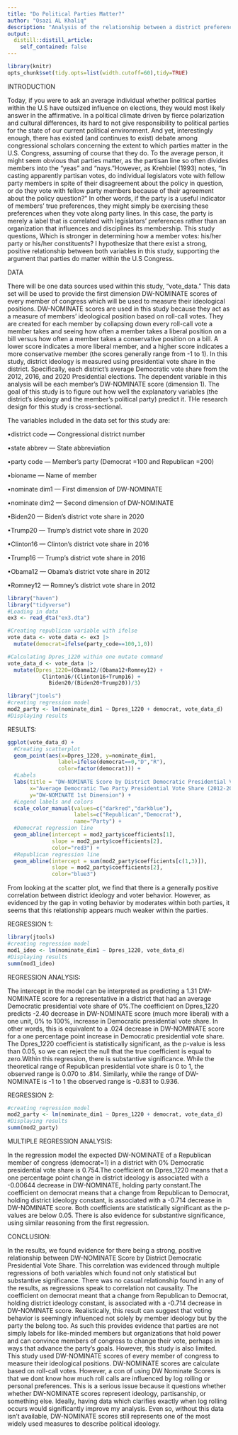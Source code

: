 ```yaml
---
title: "Do Political Parties Matter?"
author: "Osazi AL Khaliq"
description: "Analysis of the relationship between a district preferences and the ideological position of members of congress to understand the influence of parties."
output:
  distill::distill_article:
    self_contained: false
---
```


```r
library(knitr)
opts_chunk$set(tidy.opts=list(width.cutoff=60),tidy=TRUE)
```


INTRODUCTION

  Today, if you were to ask an average individual whether political parties within the U.S have outsized influence on elections, they would most likely answer in the affirmative. In a political climate driven by fierce polarization and cultural differences, its hard to not give responsibility to political parties for the state of our current political environment. And yet, interestingly enough, there has existed (and continues to exist) debate among congressional scholars concerning the extent to which parties matter in the U.S. Congress, assuming of course that they do. To the average person, it might seem obvious that parties matter, as the partisan line so often divides members into the “yeas” and “nays.”However, as Krehbiel (1993) notes, “In casting apparently partisan votes, do individual legislators vote with fellow party members in spite of their disagreement about the policy in question, or do they vote with fellow party members because of their agreement about the policy question?” In other words, if the party is a useful indicator of members’ true preferences, they might simply be exercising these preferences when they vote along party lines. In this case, the party is merely a label that is correlated with legislators’ preferences rather than an organization that influences and disciplines its membership. This study questions, Which is stronger in determining how a member votes: his/her party or his/her constituents? I hypothesize that there exist a strong, positive relationship between both variables in this study, supporting the argument that parties do matter within the U.S Congress. 
  
DATA

  There will be one data sources used within this study, “vote_data.” This data set will be used to provide the first dimension DW-NOMINATE scores of every member of congress which will be used to measure their ideological positions. DW-NOMINATE scores are used in this study because they act as a measure of members’ ideological position based on roll-call votes. They are created for each member by collapsing down every roll-call vote a member takes and seeing how often a member takes a liberal position on a bill versus how often a member takes a conservative position on a bill. A lower score indicates a more liberal member, and a higher score indicates a more conservative member (the scores generally range from -1 to 1). 
    In this study, district ideology is measured using presidential vote share in the district. Specifically, each district’s average Democratic vote share from the 2012, 2016, and 2020 Presidential elections. The dependent variable in this analysis will be each member’s DW-NOMINATE score (dimension 1). The goal of this study is to figure out how well the explanatory variables (the district’s ideology and the member’s political party) predict it. THe research design for this study is cross-sectional. 
  
  The variables included in the data set for this study are:
  
•district code — Congressional district number

•state abbrev — State abbreviation

•party code — Member’s party (Democrat =100 and Republican =200)

•bioname — Name of member

•nominate dim1 — First dimension of DW-NOMINATE

•nominate dim2 — Second dimension of DW-NOMINATE

•Biden20 — Biden’s district vote share in 2020

•Trump20 — Trump’s district vote share in 2020

•Clinton16 — Clinton’s district vote share in 2016

•Trump16 — Trump’s district vote share in 2016

•Obama12 — Obama’s district vote share in 2012

•Romney12 — Romney’s district vote share in 2012
  
```r
library("haven")
library("tidyverse")
#Loading in data
ex3 <- read_dta("ex3.dta")

#Creating republican variable with ifelse
vote_data <- vote_data <- ex3 |>
  mutate(democrat=ifelse(party_code==100,1,0))
```

```r
#Calculating Dpres_1220 within one mutate command
vote_data_d <- vote_data |>
  mutate(Dpres_1220=(Obama12/(Obama12+Romney12) +
           Clinton16/(Clinton16+Trump16) +
             Biden20/(Biden20+Trump20))/3)
```

```r
library("jtools")
#creating regression model
mod2_party <- lm(nominate_dim1 ~ Dpres_1220 + democrat, vote_data_d)
#Displaying results
```



RESULTS:



```r
ggplot(vote_data_d) +
  #Creating scatterplot
  geom_point(aes(x=Dpres_1220, y=nominate_dim1,
                label=ifelse(democrat==0,"D","R"),
                color=factor(democrat))) + 
  #Labels
  labs(title = "DW-NOMINATE Score by District Democratic Presidential Vote Share",
       x="Average Democratic Two Party Presidential Vote Share (2012-2020)",
       y="DW-NOMINATE 1st Dimension") +
  #Legend labels and colors
  scale_color_manual(values=c("darkred","darkblue"),
                     labels=c("Republican","Democrat"),
                     name="Party") +
  #Democrat regression line
  geom_abline(intercept = mod2_party$coefficients[1],
              slope = mod2_party$coefficients[2],
              color="red3") +
  #Republican regression line
  geom_abline(intercept = sum(mod2_party$coefficients[c(1,3)]),
              slope = mod2_party$coefficients[2],
              color="blue3")
```
  From looking at the scatter plot, we find that there is a generally positive correlation between district ideology and voter behavior. However, as evidenced by the gap in voting behavior by moderates within both parties, it seems that this relationship appears much weaker within the parties. 
  


REGRESSION 1: 



```r
library(jtools)
#creating regression model
mod1_ideo <- lm(nominate_dim1 ~ Dpres_1220, vote_data_d)
#Displaying results
summ(mod1_ideo)

```



REGRESSION ANALYSIS:

  The intercept in the model can be interpreted as predicting a 1.31 DW-NOMINATE score for a representative in a district that had an average Democratic presidential vote share of 0%.The coefficient on Dpres_1220 predicts -2.40 decrease in DW-NOMINATE score (much more liberal) with a one unit, 0% to 100%, increase in Democratic presidential vote share. In other words, this is equivalent to a .024 decrease in DW-NOMINATE score for a one percentage point increase in Democratic presidential vote share. The Dpres_1220 coefficient is statistically significant, as the p-value is less than 0.05, so we can reject the null that the true coefficient is equal to zero.Within this regression, there is substantive significance. While the theoretical range of Republican presidential vote share is 0 to 1, the observed range is 0.070 to .814. Similarly, while the range of DW-NOMINATE is -1 to 1 the observed range is -0.831 to 0.936.



REGRESSION 2:



```r
#creating regression model
mod2_party <- lm(nominate_dim1 ~ Dpres_1220 + democrat, vote_data_d)
#Displaying results
summ(mod2_party)
```



MULTIPLE REGRESSION ANALYSIS:

   In the regression model the expected DW-NOMINATE of a Republican member of congress (democrat=1) in a district with 0% Democratic presidential vote share is 0.754.The coefficient on Dpres_1220 means that a one percentage point change in district ideology is associated with a -0.00644 decrease in DW-NOMINATE, holding party constant.The coefficient on democrat means that a change from Republican to Democrat, holding district ideology constant, is associated with a -0.714 decrease in DW-NOMINATE score. Both coefficients are statistically significant as the p-values are below 0.05. There is also evidence for substantive significance, using similar reasoning from the first regression. 
   
CONCLUSION:

  In the results, we found evidence for there being a strong, positive relationship between DW-NOMINATE Score by District Democratic Presidential Vote Share. This correlation was evidenced through multiple regressions of both variables which found not only statistical but substantive significance. There was no casual relationship found in any of the results, as regressions speak to correlation not causality. The coefficient on democrat meant that a change from Republican to Democrat, holding district ideology constant, is associated with a -0.714 decrease in DW-NOMINATE score. Realistically, this result can suggest that voting behavior is seemingly influenced not solely by member ideology but by the party the belong too. As such this provides evidence that parties are not simply labels for like-minded members but organizations that hold power and can convince members of congress to change their vote, perhaps in ways that advance the party's goals. However, this study is also limited. This study used DW-NOMINATE scores of every member of congress to measure their ideological positions. DW-NOMINATE scores are calculate based on roll-call votes. However, a con of using DW Nominate Scores is that we dont know how much roll calls are influenced by log rolling or personal preferences. This is a serious issue because it questions whether whether DW-NOMINATE scores represent ideology, partisanship, or something else. Ideally, having data which clarifies exactly when log rolling occurs would significantly improve my analysis. Even so, without this data isn't available, DW-NOMINATE scores still represents one of the most widely used measures to describe political ideology.
  
